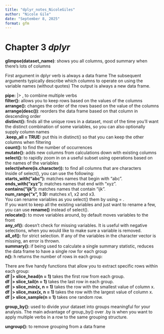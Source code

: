 ```yaml
---
title: "dplyr_notes_NicoleGiles"
author: "Nicole Gile"
date: "September 8, 2025"
format: gfm
---
```


# Chapter 3 *dplyr*


**glimpse(dataset_name)**: shows you all columns, good summary when there’s lots of columns


First argument in dplyr verb is always a data frame
The subsequent arguments typically describe which columns to operate on using the variable names (without quotes)
The output is always a new data frame.


**pipe:**  |> , to combine multiple verbs  
**filter():** allows you to keep rows based on the values of the columns  
**arrange():** changes the order of the rows based on the value of the columns  
**arrange(desc())**: reorders the data frame based on that column in descending order  
**distinct():** finds all the unique rows in a dataset, most of the time you’ll want the distinct combination of some variables, so you can also optionally supply column names  
**.keep_all = TRUE:** put this in distinct() so that you can keep the other columns when filtering   
**count():** to find the number of occurrences  
**mutate():** adds new columns from calculations down with existing columns  
**select():** to rapidly zoom in on a useful subset using operations based on the names of the variables  
 **select(where(is.character)):** to find all columns that are characters   
Inside of select(), you can use the following:  
**starts_with("abc"):** matches names that begin with “abc”.  
**ends_with("xyz"):** matches names that end with “xyz”.  
**contains("ijk"):** matches names that contain “ijk”.  
**num_range("x", 1:3):** matches x1, x2 and x3.  
You can rename variables as you select() them by using = .   
If you want to keep all the existing variables and just want to rename a few, you can use **rename()** instead of select().  
**relocate():** to move variables around, by default moves variables to the front   
**any_of():** doesn't check for missing variables. It is useful with negative selections, when you would like to make sure a variable is removed.  
**all_of():**  for strict selection. If any of the variables in the character vector is missing, an error is thrown.  
**summary():** if being used to calculate a single summary statistic, reduces the data frame to have a single row for each group  
**n():** h returns the number of rows in each group:  


There are five handy functions that allow you to extract specific rows within each group:  
**df |> slice_head(n = 1)** takes the first row from each group.  
**df |> slice_tail(n = 1)** takes the last row in each group.  
**df |> slice_min(x, n = 1)** takes the row with the smallest value of column x.  
**df |> slice_max(x, n = 1)** takes the row with the largest value of column x.  
**df |> slice_sample(n = 1)** takes one random row.  
 

**group_by():** used to divide your dataset into groups meaningful for your analysis. The main advantage of group_by() over .by is when you want to apply multiple verbs in a row to the same grouping structure.  


**ungroup():** to remove grouping from a data frame  

